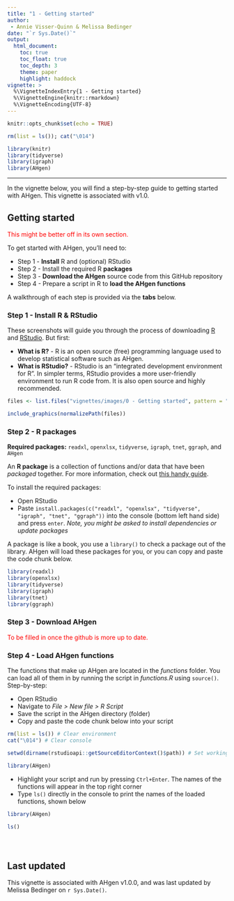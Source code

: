 ```yaml
---
title: "1 - Getting started"
author:  
 - Annie Visser-Quinn & Melissa Bedinger
date: "`r Sys.Date()`"
output: 
  html_document:
    toc: true
    toc_float: true
    toc_depth: 3
    theme: paper
    highlight: haddock
vignette: >
  %\VignetteIndexEntry{1 - Getting started}
  %\VignetteEngine{knitr::rmarkdown}
  %\VignetteEncoding{UTF-8}
---
```


```r

knitr::opts_chunk$set(echo = TRUE)

rm(list = ls()); cat("\014")

library(knitr)
library(tidyverse)
library(igraph)
library(AHgen)
```

<style>
#TOC {
  background: url("images/hex.png");
  background-size: 230px;
  background-position-x: center;
  background-position-y: top;
  padding-top: 280px !important;
  background-repeat: no-repeat;
}
</style>

---

In the vignette below, you will find a step-by-step guide to getting started with AHgen. This vignette is associated with v1.0.

## Getting started {.tabset}
<span style = "color:red;">This might be better off in its own section.</span>

To get started with AHgen, you'll need to: 

- Step 1 - **Install** R and (optional) RStudio
- Step 2 - Install the required R **packages**
- Step 3 - **Download the AHgen** source code from this GitHub repository
- Step 4 - Prepare a script in R to **load the AHgen functions**

A walkthrough of each step is provided via the **tabs** below.


### Step 1 - Install R & RStudio

These screenshots will guide you through the process of downloading [R](https://cloud.r-project.org/) and [RStudio](https://rstudio.com/products/rstudio/download/). But first:

- **What is R?** - R is an open source (free) programming language used to develop statistical software such as AHgen. 
- **What is RStudio?** - RStudio is an "integrated development environment for R". In simpler terms, RStudio provides a more user-friendly environment to run R code from. It is also open source and highly recommended. 

```r
files <- list.files("vignettes/images/0 - Getting started", pattern = ".png", full.names = TRUE)

include_graphics(normalizePath(files))
```

### Step 2 - R packages

**Required packages:** `readxl`, `openxlsx`, `tidyverse`, `igraph`, `tnet`, `ggraph`, and `AHgen`

An **R package** is a collection of functions and/or data that have been *packaged* together. For more information, check out [this handy guide](https://www.datacamp.com/community/tutorials/r-packages-guide). 

To install the required packages:

- Open RStudio
- Paste `install.packages(c("readxl", "openxlsx", "tidyverse", "igraph", "tnet", "ggraph"))` into the console (bottom left hand side) and press `enter`. *Note, you might be asked to install dependencies or update packages*

A package is like a book, you use a `library()` to check a package out of the library. AHgen will load these packages for you, or you can copy and paste the code chunk below.

```r
library(readxl)
library(openxlsx)
library(tidyverse)
library(igraph)
library(tnet)
library(ggraph)
```

### Step 3 - Download AHgen
<span style="color: red;">To be filled in once the github is more up to date.</span>

### Step 4 - Load AHgen functions
The functions that make up AHgen are located in the *functions* folder. You can load all of them in by running the script in *functions.R* using `source()`. Step-by-step: 

- Open RStudio
- Navigate to *File > New file > R Script*
- Save the script in the AHgen directory (folder)
- Copy and paste the code chunk below into your script

```r
rm(list = ls()) # Clear environment
cat("\014") # Clear console

setwd(dirname(rstudioapi::getSourceEditorContext()$path)) # Set working directory to script directory

library(AHgen)
```

- Highlight your script and run by pressing `Ctrl+Enter`. The names of the functions will appear in the top right corner
- Type `ls()` directly in the console to print the names of the loaded functions, shown below

```r
library(AHgen)
```
```r
ls()
```

### {-}

<br>

## Last updated
This vignette is associated with AHgen v1.0.0, and was last updated by Melissa Bedinger on `r Sys.Date()`.